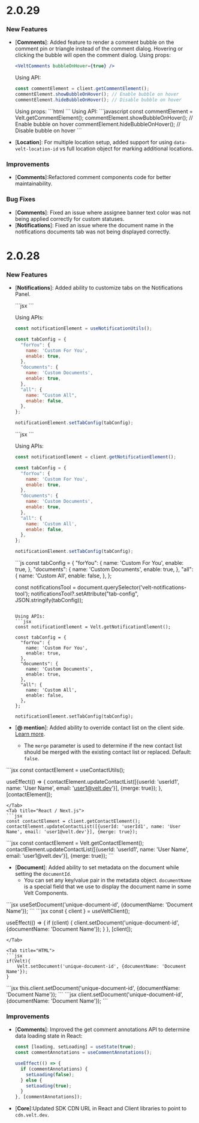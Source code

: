 # 2.0.29

### New Features

- [**Comments**]: Added feature to render a comment bubble on the comment pin or triangle instead of the comment dialog. Hovering or clicking the bubble will open the comment dialog.
    <Tabs>
    <Tab title="React / Next.js">
    Using props:
    ```jsx
    <VeltComments bubbleOnHover={true} />
    ```

    Using API:
    ```javascript
    const commentElement = client.getCommentElement();
    commentElement.showBubbleOnHover(); // Enable bubble on hover
    commentElement.hideBubbleOnHover(); // Disable bubble on hover
    ```
    </Tab>
    <Tab title="Other Frameworks">
    Using props:
    ```html
    <velt-comments bubble-on-hover="true"></velt-comments>
    ```
    Using API:
    ```javascript
    const commentElement = Velt.getCommentElement();
    commentElement.showBubbleOnHover(); // Enable bubble on hover
    commentElement.hideBubbleOnHover(); // Disable bubble on hover
    ```
    </Tab>
    </Tabs>

- [**Location**]: For multiple location setup, added support for using `data-velt-location-id` vs full location object for marking additional locations.

### Improvements
- [**Comments**]:Refactored comment components code for better maintainability.

### Bug Fixes
- [**Comments**]: Fixed an issue where assignee banner text color was not being applied correctly for custom statuses.
- [**Notifications**]: Fixed an issue where the document name in the notifications documents tab was not being displayed correctly.


# 2.0.28

### New Features

- [**Notifications**]: Added ability to customize tabs on the Notifications Panel.

  <Tabs>
  <Tab title="React / Next.js with Hooks">
  ```jsx
  <VeltNotificationsTool tabConfig={{
      "forYou": {
          name: 'Custom For You',
          enable: true,
      },
      "documents": {
          name: 'Custom Documents',
          enable: true,
      },
      "all": {
          name: 'Custom All',
          enable: false,
      },
  }} />
  ```

  Using APIs:
  ```jsx
  const notificationElement = useNotificationUtils();

  const tabConfig = {
    "forYou": {
      name: 'Custom For You',
      enable: true,
    },
    "documents": {
      name: 'Custom Documents',
      enable: true,
    },
    "all": {
      name: "Custom All",
      enable: false,
    },
  };

  notificationElement.setTabConfig(tabConfig);
  ```
  </Tab>

  <Tab title="React / Next.js">
  ```jsx
  <VeltNotificationsTool tabConfig={{
      "forYou": {
          name: 'Custom For You',
          enable: true,
      },
      "documents": {
          name: 'Custom Documents',
          enable: true,
      },
      "all": {
          name: 'Custom All',
          enable: false,
      },
  }} />
  ```

  Using APIs:
  ```jsx
  const notificationElement = client.getNotificationElement();

  const tabConfig = {
    "forYou": {
      name: 'Custom For You',
      enable: true,
    },
    "documents": {
      name: 'Custom Documents',
      enable: true,
    },
    "all": {
      name: 'Custom All',
      enable: false,
    },
  };

  notificationElement.setTabConfig(tabConfig);
  ```
  </Tab>

  <Tab title="Other Frameworks">
  ```js
  const tabConfig = {
    "forYou": {
      name: 'Custom For You',
      enable: true,
    },
    "documents": {
      name: 'Custom Documents',
      enable: true,
    },
    "all": {
      name: 'Custom All',
      enable: false,
    },
  };

  const notificationsTool = document.querySelector('velt-notifications-tool');
  notificationsTool?.setAttribute("tab-config", JSON.stringify(tabConfig));
  ```

  Using APIs:
  ```jsx
  const notificationElement = Velt.getNotificationElement();

  const tabConfig = {
    "forYou": {
      name: 'Custom For You',
      enable: true,
    },
    "documents": {
      name: 'Custom Documents',
      enable: true,
    },
    "all": {
      name: 'Custom All',
      enable: false,
    },
  };

  notificationElement.setTabConfig(tabConfig);
  ```
  </Tab>
  </Tabs>

- [**@ mention**]: Added ability to override contact list on the client side. [Learn more](/async-collaboration/comments/customize-behavior/@mentions).
  - The `merge` parameter is used to determine if the new contact list should be merged with the existing contact list or replaced. Default: `false`.

<Tabs>
<Tab title="React / Next.js with Hooks">
```jsx
const contactElement = useContactUtils();

useEffect(() => {
  contactElement.updateContactList([{userId: 'userId1', name: 'User Name', email: 'user1@velt.dev'}], {merge: true});
}, [contactElement]);

```
</Tab>
<Tab title="React / Next.js">
```jsx
const contactElement = client.getContactElement();
contactElement.updateContactList([{userId: 'userId1', name: 'User Name', email: 'user1@velt.dev'}], {merge: true});
```
</Tab>

<Tab title="Other Frameworks">
```jsx
const contactElement = Velt.getContactElement();
contactElement.updateContactList([{userId: 'userId1', name: 'User Name', email: 'user1@velt.dev'}], {merge: true});
```
</Tab>
</Tabs>

- [**Document**]: Added ability to set metadata on the document while setting the `documentId`.
  - You can set any key/value pair in the metadata object. `documentName` is a special field that we use to display the document name in some Velt Components.

<Tabs>
<Tab title="React / Next.js with Hooks">
```jsx
useSetDocument('unique-document-id', {documentName: 'Document Name'});
```
</Tab>

<Tab title="React / Next.js">
```jsx
const { client } = useVeltClient();

useEffect(() => {
    if (client) {
        client.setDocument('unique-document-id', {documentName: 'Document Name'});
    }
}, [client]);
```
</Tab>

<Tab title="HTML">
```jsx
if(Velt){
    Velt.setDocument('unique-document-id', {documentName: 'Document Name'});
}
```
</Tab>

<Tab title="Angular">
```jsx
this.client.setDocument('unique-document-id', {documentName: 'Document Name'});
```
</Tab>

<Tab title="Vue.js">
```jsx
client.setDocument('unique-document-id', {documentName: 'Document Name'});
```
</Tab>

</Tabs>

### Improvements

- [**Comments**]: Improved the get comment annotations API to determine data loading state in React:
  ```jsx
  const [loading, setLoading] = useState(true);
  const commentAnnotations = useCommentAnnotations();
  
  useEffect(() => {
    if (commentAnnotations) {
      setLoading(false);
    } else {
      setLoading(true);
    }
  }, [commentAnnotations]);
  ```
- [**Core**]:Updated SDK CDN URL in React and Client libraries to point to `cdn.velt.dev`.